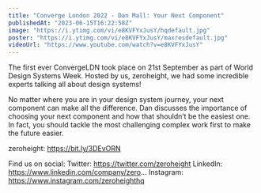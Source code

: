 ```yaml
---
title: "Converge London 2022 - Dan Mall: Your Next Component"
publishedAt: "2023-06-15T16:22:58Z"
image: "https://i.ytimg.com/vi/e8KVFYxJusY/hqdefault.jpg"
poster: "https://i.ytimg.com/vi/e8KVFYxJusY/maxresdefault.jpg"
videoUrl: "https://www.youtube.com/watch?v=e8KVFYxJusY"
---
```


The first ever ConvergeLDN took place on 21st September as part of World Design Systems Week. Hosted by us, zeroheight, we had some incredible experts talking all about design systems!

No matter where you are in your design system journey, your next component can make all the difference. Dan discusses the importance of choosing your next component and how that shouldn’t be the easiest one. In fact, you should tackle the most challenging complex work first to make the future easier.

zeroheight: https://bit.ly/3DEvORN

Find us on social:
Twitter: https://twitter.com/zeroheight
LinkedIn: https://www.linkedin.com/company/zero...
Instagram: https://www.instagram.com/zeroheighthq
